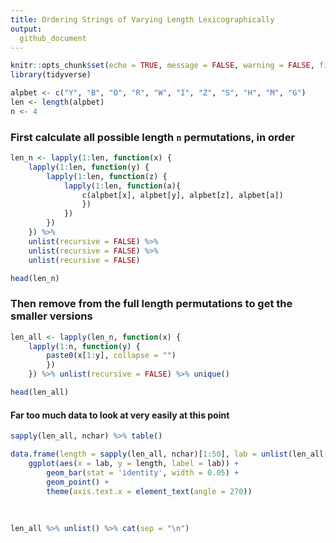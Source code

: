 ```yaml
---
title: Ordering Strings of Varying Length Lexicographically
output:
  github_document
---
```


```r
knitr::opts_chunk$set(echo = TRUE, message = FALSE, warning = FALSE, fig.align = 'center', fig.width = 12, fig.height = 5)
library(tidyverse)
```

```r
alpbet <- c("Y", "B", "O", "R", "W", "I", "Z", "S", "H", "M", "G")
len <- length(alpbet)
n <- 4
```

### First calculate all possible length `n` permutations, in order

```r
len_n <- lapply(1:len, function(x) {
    lapply(1:len, function(y) {
        lapply(1:len, function(z) {
            lapply(1:len, function(a){
                c(alpbet[x], alpbet[y], alpbet[z], alpbet[a])
                })
            })
        })
    }) %>%
    unlist(recursive = FALSE) %>%
    unlist(recursive = FALSE) %>%
    unlist(recursive = FALSE)

head(len_n)
```

### Then remove from the full length permutations to get the smaller versions

```r
len_all <- lapply(len_n, function(x) {
    lapply(1:n, function(y) {
        paste0(x[1:y], collapse = "")
        })
    }) %>% unlist(recursive = FALSE) %>% unique()

head(len_all)
```

#### Far too much data to look at very easily at this point

```r
sapply(len_all, nchar) %>% table()

data.frame(length = sapply(len_all, nchar)[1:50], lab = unlist(len_all[1:50])) %>%
    ggplot(aes(x = lab, y = length, label = lab)) +
        geom_bar(stat = 'identity', width = 0.05) +
        geom_point() +
        theme(axis.text.x = element_text(angle = 270))
```

&nbsp;

```r
len_all %>% unlist() %>% cat(sep = "\n")
```
